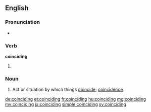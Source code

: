 ==English==

===Pronunciation===
* {{rhymes|aɪdɪŋ}}

===Verb===
'''coinciding'''

# {{present participle of|coincide}}

===Noun===
{{en-noun}}

# Act or situation by which things [[coincide]]; [[coincidence]].

[[de:coinciding]]
[[et:coinciding]]
[[fr:coinciding]]
[[hu:coinciding]]
[[mg:coinciding]]
[[my:coinciding]]
[[ja:coinciding]]
[[simple:coinciding]]
[[sv:coinciding]]